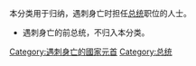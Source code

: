 本分类用于归纳，遇刺身亡时担任[[总统|总统]]职位的人士。

*遇刺身亡的前总统，不归入本分类。

[[Category:遇刺身亡的國家元首|Category:遇刺身亡的國家元首]]
[[Category:总统|Category:总统]]